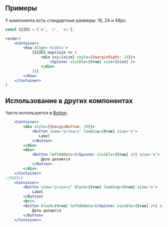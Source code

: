 ## Примеры

У компонента есть стандартные размеры: 16, 24 и 48px.

```jsx live
const SIZES = ['m', 's', 'xs'];

render(
    <Container>
        <Row align='middle'>
            {SIZES.map(size => (
                <div key={size} style={{marginRight: 20}}>
                    <Spinner visible={true} size={size} />
                </div>
            ))}
        </Row>
    </Container>
)
```

## Использование в других компонентах

Часто используется в [Button](/docs/компоненты-кнопки-button--button).

```jsx live
    <Container>
        <div style={{marginBottom: 20}}>
            <Button view="primary" loading={true} size='m'>
               Label
            </Button>
        </div>
        <div>
            <Button leftAddons={<Spinner visible={true} />} size='m'>
                Дела делаются
            </Button>        
        </div>
    </Container>
//MOBILE
    <Container>
        <Button view="primary" block={true} loading={true} size='m'>
            Label
        </Button>
        <br/>
        <Button block={true} leftAddons={<Spinner visible={true} />} size='m'>
            Дела делаются
        </Button>        
    </Container>
```
